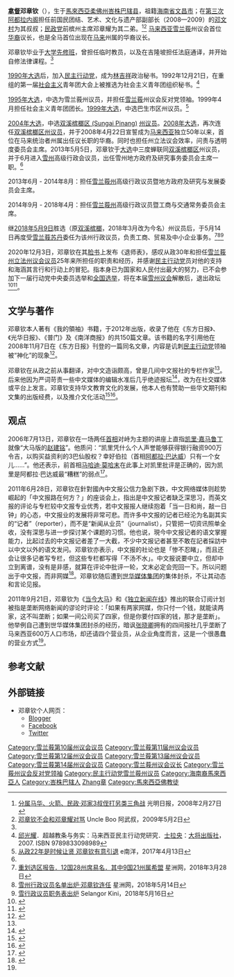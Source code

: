 {{Infobox_Officeholder
|honorific-prefix = [[马来西亚封衔|尊敬的]][[拿督|拿督]]
|name             = 邓章钦<br>Teng Chang Khim<br>டத்தோ தெங் சாங் கிம்
|othername    =Teng Chang Khim<small>（身份证名字）<!--original name用于非华裔-->
|honorific-suffix = [[雪兰莪州议会|州议员]]
|image            =
|image_wide       = 

| office = {{Selangor}}州地方政府及研究事务委员会主席
| 1blankname = 州务大臣
| 1namedata = [[卡立依布拉欣|卡立依布拉欣]]<br>[[阿兹敏阿里|阿兹敏阿里]]
| term_start =2013年6月21日
| term_end = 2014年8月
| predecessor = [[刘天球|刘天球]]
| office2 = [[雪蘭莪州議會|雪蘭莪州議會]]<br>[[議長|議長]]
| monarch2 =[[苏丹沙拉夫丁|苏丹沙拉夫丁]]
| term_start2 =2008年4月22日
| term_end2 = 2013年6月21日
| successor2 = [[杨巧双|杨巧双]]
| office3 = 雪兰莪州议会<br>[[雪兰莪州议会反对党领袖|反对党领袖]]<ref>{{Cite web |url=http://tengchangkhim.blogspot.com/ |title=邓章钦个人博客 |access-date=2008-06-11 |archive-date=2021-03-23 |archive-url=https://web.archive.org/web/20210323004847/http://tengchangkhim.blogspot.com/ |dead-url=no }}</ref>
| term_start3 =2004年
| term_end3 =2008年
| predecessor3      = 
| successor3        =[[莫哈末基尔|莫哈末基尔]]
| term_start4 =1995年
| term_end4 =1999年
| predecessor4      = 
| successor4        =
| constituency_MP5 = {{tsl|en|Bandar Baru Klang (state constituency)|巴生新城州议席|巴生新城}}
| parliament5      = 雪兰莪州议会
| term_start5       = 2018年
| term_end5         = 
| majority5         = 39,828
| predecessor5      = 
| successor5        =
| constituency_MP6 = 双溪槟榔<br><small>（选区易名至巴生新城）</small>
| parliament6      = 雪兰莪州议会
| term_start6       = {{pmd|11a}}
| term_end6         = {{pmd|13b}}
| majority6         = 11,309（2013年）<br>7,361（2008年）<br>3,613（2004年）
| predecessor6      = 
| successor6        =
| constituency_MP7 = 巴生市区<br><small>（选区易名至双溪槟榔）</small><ref>[https://www.malaysiakini.com/letters/76733 大选战情分析：雪州火箭如何能冲天？] {{Wayback|url=https://www.malaysiakini.com/letters/76733 |date=20191003112740 }}当今大马，2008年1月7日</ref>
| parliament7      = 雪兰莪州议会
| term_start7       = {{pmd|10a}}
| term_end7         = {{pmd|10a}}
| majority7         = 480<ref>[https://www.themalaysianinsight.com/chinese/s/45600 邓章钦10年仕途沉浮 衡阳雁去无留意] {{Wayback|url=https://www.themalaysianinsight.com/chinese/s/45600 |date=20191003112742 }}透视大马，2018年3月29日</ref>
| predecessor7      = 
| successo7        =
| constituency_MP8 = {{tsl|en|Bukit Gasing (state constituency)|武吉加星州议席|武吉加星}}
| parliament8      = 雪兰莪州议会
| term_start8       = {{pmd|9a}}
| term_end8         = {{pmd|9b}}
| majority8         = 1,290
| predecessor8      = 
| successo8        =
| sex =男性
| Native place =[[海南|海南]][[文昌|文昌]]
| nationality ={{MYS}}
| place of birth ={{MAS}}<br>{{Johor}}<br>{{flag|Daerah Batu Pahat}}
| date of birth = {{bda|1963|6|2}}
| party ={{希盟}}<br>{{民行党}}
| religion=[[佛教|佛教]]<ref>{{cite news |title=邓章钦建议马佛青主动接触．助民间信仰建立教义 |url=https://www.sinchew.com.my/content/2014-09/13/content_1408092.html |work=星洲日报 |date=2014-09-13 |accessdate=2019-04-02 |archive-date=2019-07-25 |archive-url=https://web.archive.org/web/20190725121051/https://www.sinchew.com.my/content/2014-09/13/content_1408092.html |dead-url=no }}</ref>
| educate =
| past = 
| work =
| occupation = [[律师|律师]]
| award =
| parents = （父）邓文业<ref name=sc10/><br>（母）王金英<ref name=sc10>[http://www.sinchew.com.my/node/1202775 邓章钦邓章耀峇株老家进贼·家摆空城损失逾万] {{Wayback|url=http://www.sinchew.com.my/node/1202775 |date=20181021232304 }}星洲网，2010年9月27日</ref>
| children =4子<ref name=ny18>[http://www.enanyang.my/election_candidate/1036148/ 邓章钦 Teng Chang Khim] {{Wayback|url=http://www.enanyang.my/election_candidate/1036148/ |date=20181021235346 }}e南洋，2018年</ref>
|en=Teng Chang Khim|tamil=டத்தோ தெங் சாங் கிம்}}
'''[[拿督|拿督]]邓章钦'''（{{bd|1963年|6月2日|catIdx=Teng鄧}}），生于[[馬來西亞|馬來西亞]][[柔佛州|柔佛州]][[峇株巴辖县|峇株巴辖县]]，祖籍[[海南省|海南省]][[文昌市|文昌市]]；在[[第三次阿都拉内阁|第三次阿都拉内阁]]担任前国民团结、艺术、文化与遗产部副部长（2008—2009）的[[邓文村|邓文村]]为其叔叔；[[民政党|民政党]]前槟州主席邓章耀为其二弟。<ref>[http://www.guangming.com.my/node/384122 分属马华、火箭、民政·邓家3叔侄打另类三角战] {{Wayback|url=http://www.guangming.com.my/node/384122 |date=20181022033727 }}光明日报，2008年2月27日</ref><ref>[http://uncleboo66.blogspot.com/2009/05/blog-post_02.html?m=1 邓章钦不会和邓章耀对骂] {{Wayback|url=http://uncleboo66.blogspot.com/2009/05/blog-post_02.html?m=1 |date=20190724154339 }}Uncle Boo 阿武叔，2009年5月2日</ref>
[[马来西亚|马来西亚]][[雪兰莪|雪兰莪]]州议会首位[[马来西亚华人|华裔]]议长，也是全马首位出现在[[马来|马来]]州属的华裔议长。

邓章钦毕业于{{tsl|ms|Sekolah Menengah Kebangsaan Dato' Bentara Luar|孟达拉鲁哇国中}}[[大学先修班|大学先修班]]，曾担任临时教员，以及在吉隆坡担任法庭通译，并开始自修法律课程。<ref name=ny18/>

[[1990年马来西亚大选|1990年大选]]后，加入[[民行党|民主行动党]]，成为[[林吉祥|林吉祥]]政治秘书。1992年12月21日，在重组的第一届[[社会主义|社会主义]]青年团大会上被推选为社会主义青年团组织秘书。<ref>[[邱光耀|邱光耀]]．超越教条与务实：马来西亚民主行动党研究．[[士拉央|士拉央]]：[[大将出版社|大将出版社]]，2007. ISBN 9789833098989</ref>

[[1995年马来西亚大选|1995年大选]]，中选为雪兰莪{{tsl|en|Bukit Gasing (state constituency)|武吉加星 (州选区)|武吉加星}}州议员，并担任[[雪兰莪|雪兰莪]]州议会反对党领袖。1999年4月担任社会主义青年团团长。[[1999年马来西亚大选|1999年大选]]，中选巴生市区州议员。<ref name=ny>[http://www.enanyang.my/news/20170413/从政22年是时候让贤br-邓章钦有意引退/ 从政22年是时候让贤 邓章钦有意引退] {{Wayback|url=http://www.enanyang.my/news/20170413/%E4%BB%8E%E6%94%BF22%E5%B9%B4%E6%98%AF%E6%97%B6%E5%80%99%E8%AE%A9%E8%B4%A4br-%E9%82%93%E7%AB%A0%E9%92%A6%E6%9C%89%E6%84%8F%E5%BC%95%E9%80%80/ |date=20191015034718 }}e南洋，2017年4月13日</ref>

[[2004年马来西亚大选|2004年大选]]，中选[[双溪槟榔|双溪槟榔区 (Sungai Pinang)]] [[双溪槟榔州议席_(槟城)|州议员]]。[[2008年马来西亚大选|2008年大选]]，再次连任[[双溪槟榔州议席_(槟城)|双溪槟榔区州议员]]，并于2008年4月22日宣誓成为[[马来西亚|马来西亚]]独立50年以来，首位在马来统治者州属出任议长职的华裔。同时也担任州立法议会效率，问责与透明度委员会主席。2013年5月5日，邓章钦于[[2013年马来西亚大选|大选]]中三度蝉联同[[双溪槟榔|双溪槟榔区]]州议员，并于6月进入[[雪蘭莪|雪州]]高级行政会议员，出任雪州地方政府及研究事务委员会主席一职。<ref name=ny/>

2013年6月 - 2014年8月：担任[[雪蘭莪|雪兰莪州]]高级行政议员暨地方政府及研究与发展委员会主席。 

2014年9月 - 2018年4月：担任[[雪蘭莪|雪兰莪州]]高级行政议员暨工商与交通常务委员会主席。

继[[2018年马来西亚大选|2018年5月9日]]胜选{{tsl|en|Bandar Baru Klang (state constituency)|巴生新城 (州选区)|巴生新城}}（原[[双溪槟榔|双溪槟榔]]，2018年3月改为今名）州议员后，于5月14日再度受[[雪兰莪苏丹|雪兰莪苏丹]]委任为该州行政议员，负责工商、贸易及中小企业事务。<ref name="sc1803">[http://www.sinchew.com.my/node/1740393/ 重划选区报告．12国28州席易名．其中9国21州属希盟] {{Wayback|url=http://www.sinchew.com.my/node/1740393/ |date=20190510035010 }}星洲网，2018年3月28日</ref><ref>[http://www.sinchew.com.my/node/1755613 雪州行政议员名单出炉·邓章钦连任] {{Wayback|url=http://www.sinchew.com.my/node/1755613 |date=20190409044049 }}星洲网，2018年5月14日</ref><ref>[https://selangorkini.my/zh-hans/2018/05/雪行政议员职务表出炉/ 雪行政议员职务表出炉] {{Wayback|url=https://selangorkini.my/zh-hans/2018/05/%E9%9B%AA%E8%A1%8C%E6%94%BF%E8%AE%AE%E5%91%98%E8%81%8C%E5%8A%A1%E8%A1%A8%E5%87%BA%E7%82%89/ |date=20191002142653 }}Selangor Kini，2018年5月16日</ref>

2020年12月3日，邓章钦在其[[脸书|脸书]]上发布《退师表》，感叹从政30年和担任[[雪兰莪州议会|雪兰莪州立法州议会议员]]25年来所担任的职责和经历，并感谢[[民主行动党_(马来西亚)|民主行动党]]员对他的支持和海涵其言行和行动上的冒犯。指本身已为国家和人民付出最大的努力，已不会参加下一届行动党中央委员选举和[[马来西亚选举|全国选举]]，将在本届[[雪兰莪州议会|雪州议会]]解散后，退出政坛<ref>{{Cite web|title=邓章钦宣布 退出政坛！|url=https://www.chinapress.com.my/20201203/%e9%82%93%e7%ab%a0%e9%92%a6%e5%ae%a3%e5%b8%83-%e9%80%80%e5%87%ba%e6%94%bf%e5%9d%9b%ef%bc%81/|accessdate=2020-12-03|author=|date=|format=|work=中國報 China Press|publisher=|language=en-US}}</ref><ref>{{Cite web|title=邓章钦：从政成绩无愧人民 · 25年伴火箭走过低谷巅峰|url=https://www.sinchew.com.my/content/content_2387067.html|accessdate=2020-12-03|work=www.sinchew.com.my|archive-date=2020-12-03|archive-url=https://web.archive.org/web/20201203052821/https://www.sinchew.com.my/content/content_2387067.html|dead-url=no}}</ref>。

== 文学与著作 ==
邓章钦本人著有《我的領袖》书籍，于2012年出版，收录了他在《东方日报》、《光华日报》、《普门》及《南洋商报》的共150篇文章。该书籍的名字引用他在2008年11月7日在《东方日报》刊登的一篇同名文章，内容是讥刺[[民主行动党_(马来西亚)|民主行动党]]领袖被“神化”的现象<ref name=":0">{{Cite web|title=新书以争议性文章命名 邓章钦笑谈《我的领袖》|url=https://www.orientaldaily.com.my/news/nation/2012/04/15/17879|access-date=2021-12-30|date=2012-04-15|work=東方網 馬來西亞東方日報|language=zh-Hans|archive-date=2021-12-30|archive-url=https://web.archive.org/web/20211230133226/https://www.orientaldaily.com.my/news/nation/2012/04/15/17879|dead-url=no}}</ref>。

邓章钦在从政之前从事翻译，对中文造诣颇高，曾是几间中文报社的专栏作家<ref name=":0" />。后来他因为严词苛责一些中文媒体的编辑水准后几乎绝迹报坛<ref name=":1">{{Cite web|title=付一笔钱读两家网媒不叫垄断邓章钦：一公司购四报章才是|url=https://www.malaysiakini.com/news/176436|access-date=2021-12-30|date=2011-09-21|last=李龙辉|work=Malaysiakini|archive-date=2021-12-30|archive-url=https://web.archive.org/web/20211230133231/https://www.malaysiakini.com/news/176436|dead-url=no}}</ref>，改为在社交媒体或平台上发言。邓章钦支持华文教育文化的发展，他本人也有赞助一些华文期刊和文集的出版经费，以及推介文化活动<ref>{{Cite web|title=邓章钦吁华商资助华文文学|url=https://www.orientaldaily.com.my/index.php/news/central/2014/08/10/55100|access-date=2021-12-30|date=2014-08-10|work=東方網 馬來西亞東方日報|language=zh-Hans|archive-date=2021-12-30|archive-url=https://web.archive.org/web/20211230133224/https://www.orientaldaily.com.my/index.php/news/central/2014/08/10/55100|dead-url=no}}</ref><ref>{{Cite web|title=邓章钦：提升至更有内涵‧文化文学深化本地华文|url=https://www.sinchew.com.my/20191223/%e9%82%93%e7%ab%a0%e9%92%a6%ef%bc%9a%e6%8f%90%e5%8d%87%e8%87%b3%e6%9b%b4%e6%9c%89%e5%86%85%e6%b6%b5%e2%80%a7%e6%96%87%e5%8c%96%e6%96%87%e5%ad%a6%e6%b7%b1%e5%8c%96%e6%9c%ac%e5%9c%b0%e5%8d%8e%e6%96%87/|access-date=2021-12-30|work=星洲网 Sin Chew Daily|language=en|archive-date=2021-12-30|archive-url=https://web.archive.org/web/20211230133223/https://www.sinchew.com.my/20191223/%e9%82%93%e7%ab%a0%e9%92%a6%ef%bc%9a%e6%8f%90%e5%8d%87%e8%87%b3%e6%9b%b4%e6%9c%89%e5%86%85%e6%b6%b5%e2%80%a7%e6%96%87%e5%8c%96%e6%96%87%e5%ad%a6%e6%b7%b1%e5%8c%96%e6%9c%ac%e5%9c%b0%e5%8d%8e%e6%96%87/|dead-url=no}}</ref>。

==观点==
2006年7月13日，邓章钦在一场两任[[马来西亚首相|首相]]对峙为主题的讲座上直指[[凯里·嘉马鲁丁|凯里·嘉马鲁丁]]就像“大马版的[[趙建銘|赵建铭]]”。他质问：“凯里凭什么个人声誉能够获得银行融资900万令吉，以购买益资利的3巴仙股权？幸好伯拉（首相[[阿都拉·巴达威|阿都拉·巴达威]]）只有一个女儿......”。他还表示，前首相[[马哈迪·莫哈末|马哈迪·莫哈末]]在此事上对凯里批评是正确的，因为凯里是阿都拉·巴达威最“糟糕”的弱点<ref>{{Cite web|title=两任首相对峙：凯里是“大马版赵建铭”？|url=https://www.malaysiakini.com/news/53876|accessdate=2021-02-22|date=2006-07-14|last=黄凌风|work=Malaysiakini|language=zh}}</ref>。

2011年6月28日，邓章钦在針對國內中文报公信力急剧下跌，中文网络媒体则趁势崛起的「中文报路在何方？」的座谈会上，指出是中文报记者缺乏深思习，而英文报的评论与专栏较中文报专业优秀，若中文报报人继续抱着「当一日和尚，敲一日钟」的心态，中文报业的发展将非常可悲。而许多中文报的记者已经沦为名副其实的“记者”（reporter），而不是“新闻从业员”（journalist），只管把一切资讯照单全收，没有深思与进一步探讨某个课题的习惯。他也说，現今中文报记者的语文掌握能力，比起过去的中文报记者差了一大截，不少中文报记者甚至不敢在記者採訪中以中文以外的语文发问。邓章钦亦表示，中文报的社论也是「惨不忍睹」，而且还会让很多记者写专栏，但这些专栏都写得「不汤不水」。中文报说要中立，但却中立到离谱，没有是非感，就算在评论中批评一轮，文末必定会兜回一下。所以问题出于中文报，而非网媒<ref>{{Cite web|title=中文报失去是非观公信力不再报人批现今记者素质大不如前|url=https://www.malaysiakini.com/news/168299|access-date=2021-05-14|date=2011-06-29|last=李伟伦|work=Malaysiakini|language=zh|archive-date=2021-05-15|archive-url=https://web.archive.org/web/20210515164238/https://www.malaysiakini.com/news/168299|dead-url=no}}</ref>。邓章钦随后遭到[[世界華文媒體|世华媒体集团]]的集体封杀，不让其动态和言论见报。

2011年9月21日，邓章钦为《[[当今大马|当今大马]]》和《[[独立新闻在线|独立新闻在线]]》推出的联合订阅计划被指是垄断网络新闻的谬论时评论：「如果有两家网媒，你只付一个钱，就能读两家，这不叫垄断；如果一间公司买了四家，但是你要付四家的钱，那才是垄断」。他举例自己遭到世华媒体集团封杀的经历，暗讽[[張曉卿|张晓卿]]拥有的四间报社几乎垄断了马来西亚600万人口市场，却还请四个营业员，从企业角度而言，这是一个很愚蠢的营业方式<ref name=":1" />。

==参考文献==
{{portal|马来西亚}}
{{reflist}}

==外部链接==
*邓章钦个人网页：
**[http://tengchangkhim.blogspot.com/ Blogger] {{Wayback|url=http://tengchangkhim.blogspot.com/ |date=20210323004847 }}{{en}}{{ms}}
**[http://www.facebook.com/tengchangkhim Facebook]{{Dead link|date=2018年6月 |bot=InternetArchiveBot |fix-attempted=no }}
**[https://twitter.com/#!/tengchangkhim Twitter] {{Wayback|url=https://twitter.com/#!/tengchangkhim |date=20180323065648 }}

{{DEFAULTSORT:Teng鄧}}
[[Category:雪兰莪第10届州议会议员|Category:雪兰莪第10届州议会议员]]
[[Category:雪兰莪第11届州议会议员|Category:雪兰莪第11届州议会议员]]
[[Category:雪兰莪第12届州议会议员|Category:雪兰莪第12届州议会议员]]
[[Category:雪兰莪第13届州议会议员|Category:雪兰莪第13届州议会议员]]
[[Category:雪兰莪第14届州议会议员|Category:雪兰莪第14届州议会议员]]
[[Category:雪兰莪州议会议长|Category:雪兰莪州议会议长]]
[[Category:雪兰莪州议会反对党领袖|Category:雪兰莪州议会反对党领袖]]
[[Category:民主行动党雪兰莪州议员|Category:民主行动党雪兰莪州议员]]
[[Category:海南裔馬來西亞人|Category:海南裔馬來西亞人]]
[[Category:峇株巴辖人|Category:峇株巴辖人]]
[[Category:鄧姓|Zhang章]]
[[Category:馬來西亞佛教徒|Category:馬來西亞佛教徒]]
